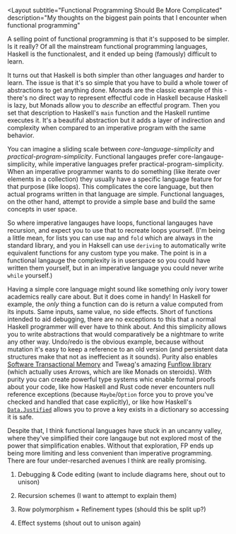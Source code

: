 <Layout
  subtitle="Functional Programming Should Be More Complicated"
  description="My thoughts on the biggest pain points that I encounter when functional programming"
>

A selling point of functional programming is that it's supposed to be simpler. Is it really? Of all the mainstream functional programming languages, Haskell is the functionalest, and it ended up being (famously) difficult to learn.

It turns out that Haskell is both simpler than other languages _and_ harder to learn. The issue is that it's so simple that you have to build a whole tower of abstractions to get anything done. Monads are the classic example of this - there's no direct way to represent effectful code in Haskell because Haskell is lazy, but Monads allow you to _describe_ an effectful program. Then you set that description to Haskell's `main` function and the Haskell runtime executes it. It's a beautiful abstraction but it adds a layer of indirection and complexity when compared to an imperative program with the same behavior.

You can imagine a sliding scale between _core-language-simplicity_ and _practical-program-simplicity_. Functional langauges prefer core-langauge-simplicity, while imperative languages prefer practical-program-simplicity. When an imperative programmer wants to do something (like iterate over elements in a collection) they usually have a specific language feature for that purpose (like loops). This complicates the core language, but then actual programs written in that language are simple. Functional languages, on the other hand, attempt to provide a simple base and build the same concepts in user space.

So where imperative langauges have loops, functional langauges have recursion, and expect you to use that to recreate loops yourself. (I'm being a little mean, for lists you can use `map` and `fold` which are always in the standard library, and you in Haksell can use `deriving` to automatically write equivalent functions for any custom type you make. The point is in a functional langauge the complexity is in userspace so you could have written them yourself, but in an imperative language you could never write `while` yourself.)

Having a simple core language might sound like something only ivory tower academics really care about. But it does come in handy! In Haskell for example, the _only_ thing a function can do is return a value computed from its inputs. Same inputs, same value, no side effects. <Note>Short of functions intended to aid debugging, there are no exceptions to this that a normal Haskell programmer will ever have to think about.</Note> And this simplicity allows you to write abstractions that would comparatively be a nightmare to write any other way. Undo/redo is the obvious example, because without mutation it's easy to keep a reference to an old version (and persistent data structures make that not as ineffecient as it sounds). Purity also enables [Software Transactional Memory](https://hackage.haskell.org/package/stm) and Tweag's amazing [Funflow library](https://github.com/tweag/funflow) (which actually uses Arrows, which are like Monads on steroids). With purity you can create powerful type systems whic enable formal proofs about your code, like how Haskell and Rust code never encounters null reference exceptions (because `Maybe`/`Option` force you to prove you've checked and handled that case explicitly), or like how Haskell's [`Data.Justified`](https://hackage.haskell.org/package/justified-containers-0.3.0.0/docs/Data-Map-Justified.html) allows you to prove a key exists in a dictionary so accessing it is safe.

Despite that, I think functional languages have stuck in an uncanny valley, where they've simplified their core langauge but not explored most of the power that simplification enables. Without that exploration, FP ends up being more limiting and less convenient than imperative programming. There are four under-resarched avenues I think are really promising.

1. Debugging & Code editing (want to include diagrams here, shout out to unison)

2. Recursion schemes (I want to attempt to explain them)

3. Row polymorphism + Refinement types (should this be split up?)

4. Effect systems (shout out to unison again)

</Layout>
